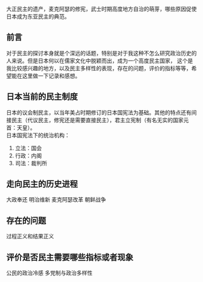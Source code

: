 大正民主的遗产，麦克阿瑟的修宪，武士时期高度地方自治的萌芽，哪些原因促使日本成为东亚民主的典范。
## 前言
对于民主的探讨本身就是个深远的话题，特别是对于我这种不怎么研究政治历史的人来说。但是日本何以在儒家文化中脱颖而出，成为一个高度民主国家，
这个是我比较感兴趣的地方，以及民主多样性的表现，存在的问题，评价的指标等等，希望能在这里做一下记录和感想。
## 日本当前的民主制度
日本的议会制民主，以当年美占时期修订的日本国宪法为基础。其他的特点还有间接民主（代议民主，修宪还是需要直接民主），君主立宪制（有名无实的国家元首：天皇）。  
日本国宪法下的统治机构： 
1. 立法：国会
2. 行政：内阁
3. 司法：裁判所
## 走向民主的历史进程
大政奉还
明治维新
麦克阿瑟改革
朝鲜战争

## 存在的问题
过程正义和结果正义
## 评价是否民主需要哪些指标或者现象
公民的政治冷感
多党制与政治多样性
